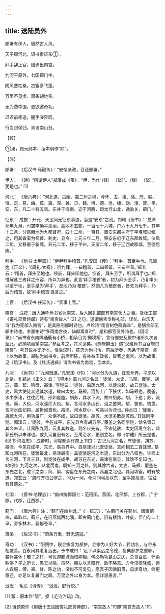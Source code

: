 ```yaml
---
---
---
```

title: 送陆员外
---




郎署有伊人，居然古人风。

天子顾河北，诏书隶征东① 。

拜手辞上官，缓步出南宫。

九河平原外，七国蓟门中。

阴风悲枯桑，古塞多飞蓬。

万里不见虏，萧条胡地空。

无为费中国，更欲邀奇功。

迟迟前相送，握手嗟异同。

行当封侯归，肯访南山翁。

【校】

①隶，顾元纬本、凌本俱作“除”。

【注】

郎署： 《后汉书·马融传》：“安帝亲政，召还郎署。”

伊人： 《诗》“所谓伊人”郑康成《笺》：“伊，当作‘（翳） 〔繄〕’。（翳） 〔繄〕，犹是也。” [1]

河北： 《唐六典》：“河北道，古幽、冀二州之境，今怀、卫、相、洺、邢、赵、恒、定、易、幽、莫、瀛、深、冀、贝、魏、博、德、沧、棣、妫、澶、营、平、安、东，凡二十有五焉。东并于海南，迫于河西，距太行山北，通渝关、蓟门。”

征东： 成按：开元、天宝间无征东事迹，当是“安东”之讹。刘昫《唐书》：“总章元年九月，司空李勣平高丽。高丽本五部，一百七十六城，户六十九万七千。其年十二月，分高丽地为九都督府，四十二州，一百县，置安东都护府于平壤城以统之，用其酋渠为都督、刺史、县令。上元三年二月，移安东府于辽东郡故城。仪凤二年，又移置于新城。开元二年，移于平州。天宝二年，移于辽西故郡城。至德后废。”

拜手： 《尚书·太甲篇》：“伊尹拜手稽首。”孔安国《传》：“拜手，首至手也。孔颖达《正义》：‘《周礼·太祝》：辨九拜，一曰稽首，二曰顿首，三曰空首。’郑玄云：‘稽首，拜头至地也。顿首，拜头叩地也。空首，拜头至手，所谓拜手也。’郑惟解此三者拜之形容，所以为异也。此言‘拜手稽首’者，初为拜头至手，乃复申头以至于地，至手是为‘拜手’，至地乃为‘稽首’。然则凡为稽首者，皆先为拜手，乃后为稽首，故‘拜手稽首’连言之。”

上官： 《后汉书·任延传》：“善事上官。”

南宫： 成按：唐人通呼尚书省为南宫，后人因礼部郎有南宫舍人之目。及杜工部《寄礼部贾侍郎》诗有“南宫故人” [2] 之句，遂谓南宫专称礼部，误矣。白乐天诗“我为宪部入南宫”，是其除刑部时诗也。卢纶诗“南宫树色晓森森”，是酬金部王郎中诗也。李嘉祐诗“多雨南宫夜，仙郎寓直时”，是和都官员外诗也。《因话录》：“尚书省东南隅通衢有小桥，相承目为‘拗项桥’，言侍御史及殿中诸郎久次者至此，必拗项而望南宫。”参互考之，其义见矣。《韵府群玉》谓“汉建尚书百官府曰南宫”，考其说亦无所本。惟后汉时，陈忠为尚书令，前后所奏，悉条于南宫，阁上以为故事。郑弘为尚书令，前后所陈，有补益王政者，皆著之南宫，以为故事。见《后汉书》。及《杜氏通典》谓尚书省为南宫，当本此。

九河： 《尚书》：“九河既道。”孔安国《传》：“河水分为九道，在兖州界，平原以北是。孔颖达《正义》云：‘《释水》载九河之名云：徒骇、太史、马颊、覆釜、胡苏、简、絜、钩盘、鬲津。’李廵曰：‘徒骇，禹疏九河，以徒众起，故云徒骇。太史，禹大使徒众通其水道，故曰太史。马颊，河势上广下狭状，如马颊也。覆釜，水中多渚，往往而处，形如覆釜。胡苏，其水下流，故曰胡苏。胡，下也；苏，流也。简，大也，河水深而大也。絜，言河水多山石，治之苦絜。絜，苦也。钩盘，言河水曲如钩，屈折如盘也。鬲津，河水狭小，可鬲以为津也。’孙炎曰：‘徒骇，禹疏九河，用功虽广，众惧不成，故曰徒骇。胡苏，水流多散胡苏然。’其馀同李廵。郭璞云：‘徒骇，今在成平，东光县今有胡苏亭。’覆釜之名同李廵，馀名皆云其义未详。计禹陈九河，云复其故道，则名应先有，不宜徒骇、太史因禹立名，此郭氏所以未详也。或九河虽旧有名，至禹治水，更别立名，即《尔雅》所云是也。《汉书·沟洫志》：成帝时，河堤都尉许商上书曰：‘古记九河之名，有徒骇、胡苏、鬲津，今见在成平、东光、鬲县界中。自鬲津以北至徒骇，其间相去二百馀里。’是知九河所在，徒骇最北，鬲津最南。盖徒骇是河之本道，东出分为八枝也。许商上言三河，下言三县，则徒骇在成平，胡苏在东光，鬲津在鬲县，其馀不复知也。《尔雅》九河之次，从北而南。既知三河之处，则其馀六者，太史、马颊、覆釜在东光之北，成平之南；简、絜、钩盘在东光之南，鬲县之北也。其河填塞，时有故道。郑玄云：‘周时齐桓公塞之，同为一河。今河间弓高以东，至平原鬲津，往往有其遗处。’”

七国： 《晋书·地理志》：“幽州统郡国七：范阳国，燕国，北平郡，上谷郡，广宁郡，代郡，辽西郡。”

蓟门： 《唐六典》注：“蓟门在幽州北。”《一统志》：“古蓟门关在蓟州，唐置蓟州，盖取此。蓟丘，在旧燕城西北隅，即古蓟门也。旧有楼馆，并废，但门存二土阜，旁多林木，蓊郁苍翠。”

萧条： 《后汉书》：“萧条万里，野无遗寇。”

奇功： 《汉书》：“阳朔中，段会宗复为都护。会宗为人好大节，矜功名，与谷永相友善。谷永闵其老复远出，予书戒曰：‘足下以柔远之令德，复典都护之重职，甚休甚休！若子之材，可优游都城而取卿相，何必勒功昆山之仄，总领百蛮，怀柔殊俗？子之所长，愚无以喻。虽然，朋友以言赠行，敢不略意。方今汉德隆盛，远人宾服，傅、郑、甘、陈之功，没齿不可复见，愿吾子因循旧贯，毋求奇功，终更亟还，亦足以复雁门之踦。万里之外以身为本。愿详思愚言。’”

迟迟： 毛苌《诗传》：“迟迟，舒行貌。”

[1] 繄：原本作“翳”，据《毛诗注疏》改。

[2] 诗题原作《别唐十五诫因寄礼部贾侍郎》，“南宫故人”句即“南宫吾故人”句。